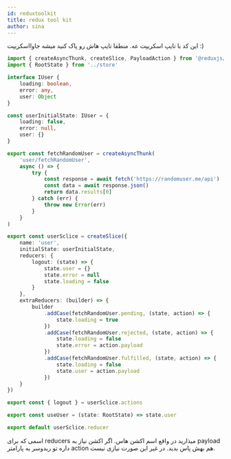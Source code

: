 ```yaml
---
id: reduxtoolkit
title: redux tool kit
author: sina
---
```


این کد با تایپ اسکریپت عه. منطقا تایپ هاش رو پاک کنید میشه جاوااسکریپت :)

<div dir="ltr">

```typescript
import { createAsyncThunk, createSlice, PayloadAction } from '@reduxjs/toolkit'
import { RootState } from '../store'

interface IUser {
    loading: boolean,
    error: any,
    user: Object
}

const userInitialState: IUser = {
    loading: false,
    error: null,
    user: {}
}

export const fetchRandomUser = createAsyncThunk(
    'user/fetchRandomUser',
    async () => {
        try {
            const response = await fetch('https://randomuser.me/api')
            const data = await response.json()
            return data.results[0]
        } catch (err) {
            throw new Error(err)
        }
    }
)

export const userSclice = createSlice({
    name: 'user',
    initialState: userInitialState,
    reducers: {
        logout: (state) => {
            state.user = {}
            state.error = null
            state.loading = false
        }
    },
    extraReducers: (builder) => {
        builder
            .addCase(fetchRandomUser.pending, (state, action) => {
                state.loading = true
            })
            .addCase(fetchRandomUser.rejected, (state, action) => {
                state.loading = false
                state.error = action.payload
            })
            .addCase(fetchRandomUser.fulfilled, (state, action) => {
                state.loading = false
                state.user = action.payload
            })
    }
})

export const { logout } = userSclice.actions

export const useUser = (state: RootState) => state.user

export default userSclice.reducer

```

</div>


اسمی که برای reducers میذارید در واقع اسم اکشن هاس.
اگر اکشن نیاز به payload داره تو ریدوسر یه پارامتر action هم بهش پاس بدید. در غیر این صورت نیازی نیست.